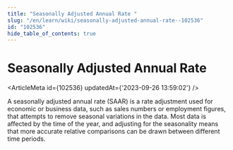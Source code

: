 ```yaml
---
title: "Seasonally Adjusted Annual Rate "
slug: "/en/learn/wiki/seasonally-adjusted-annual-rate--102536"
id: "102536"
hide_table_of_contents: true
---
```



# Seasonally Adjusted Annual Rate 

<ArticleMeta id={102536} updatedAt={'2023-09-26 13:59:02'} />
<div className='border-solid border-b border-t-0 my-4 border-[var(--ifm-color-gray-300)]' />

A seasonally adjusted annual rate (SAAR) is a rate adjustment used for economic or business data, such as sales numbers or employment figures, that attempts to remove seasonal variations in the data. Most data is affected by the time of the year, and adjusting for the seasonality means that more accurate relative comparisons can be drawn between different time periods.
